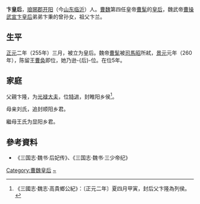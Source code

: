 '''卞皇后'''，[[琅琊郡|琅琊郡]][[开阳|开阳]]（今[[山东|山东]][[临沂|临沂]]）人。[[曹魏|曹魏]]第四任皇帝[[曹髦|曹髦]]的[[皇后|皇后]]，魏武帝[[曹操|曹操]][[武宣卞皇后|武宣卞皇后]]弟弟卞秉的曾孙女，祖父卞兰。

==生平==
[[正元_(曹魏)|正元]]二年（255年）三月，被立为皇后。魏帝[[曹髦|曹髦]]被[[司馬昭|司馬昭]]所弒，[[景元|景元]]元年（260年），陈留王[[曹奂|曹奂]]即位，她乃逊-{后}-位。在位5年。
==家庭==
父親卞隆，为[[光禄大夫|光禄大夫]]，位[[特进|特进]]，封睢阳乡侯<ref>《三國志·魏志·高貴鄉公紀》：〔正元二年〕夏四月甲寅，封后父卞隆為列侯。</ref>。

母亲刘氏，追封顺阳乡君。

繼母王氏为显阳乡君。

==參考資料==
*《三国志·魏书·后妃传》、《三国志·魏书·三少帝纪》

{{start box}}
{{s-before|[[王皇后_(魏廢帝)|王皇后]]}}
{{s-title|[[:category:曹魏皇后|曹魏皇后]]|255年—260年}}
{{s-after|[[卞皇后_(魏元帝)|卞皇后]]}}
{{end box}}

{{三國皇后}}

[[Category:曹魏皇后|Category:曹魏皇后]]
[[Category:卞姓|~]]